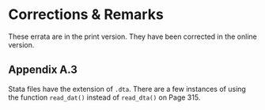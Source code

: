# Corrections & Remarks {#corrections-remarks}

These errata are in the print version. They have been corrected in the online version.

## Appendix A.3 {-}

Stata files have the extension of `.dta`. There are a few instances of using the function `read_dat()` instead of `read_dta()` on Page 315.